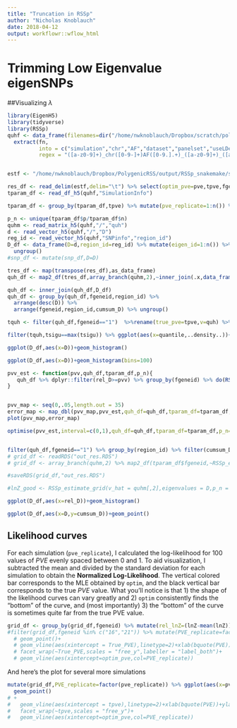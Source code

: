 ```yaml
---
title: "Truncation in RSSp"
author: "Nicholas Knoblauch"
date: 2018-04-12
output: workflowr::wflow_html
---
```


# Trimming Low Eigenvalue eigenSNPs



##Visualizing $\lambda$

```r
library(EigenH5)
library(tidyverse)
library(RSSp)
quhf <- data_frame(filenames=dir("/home/nwknoblauch/Dropbox/scratch/polyg_scratch/quh",full.names = T)) %>% mutate(fn=basename(filenames)) %>% filter(grepl("chr19-21AF",fn)) %>% filter(!grepl("h5.lck",fn))%>%
  extract(fn,
          into = c("simulation","chr","AF","dataset","panelset","useLDetect","geneticMap","scenario","useLDshrink","outofSampleLD"),
          regex = "([a-z0-9]+)_chr([0-9-]+)AF([0-9.].+)_([a-z0-9]+)_([a-z0-9]+)_(T|F)_([a-z]+)_([a-z0-9A-Z]+)_(T|F)_(T|F).h5")

```


```r

```



```r
estf <- "/home/nwknoblauch/Dropbox/PolygenicRSS/output/RSSp_snakemake/sim_chr2_bd_bd_T_omni_gwas_RSSp_res_RatherLargePVE_0.0_T_F_F.txt.gz"

res_df <- read_delim(estf,delim="\t") %>% select(optim_pve=pve,tpve,fgeneid,tsigu) %>% mutate(fgeneid=as.character(fgeneid))
tparam_df <- read_df_h5(quhf,"SimulationInfo")

tparam_df <- group_by(tparam_df,tpve) %>% mutate(pve_replicate=1:n()) %>% ungroup()

p_n <- unique(tparam_df$p/tparam_df$n)
quhm <- read_matrix_h5(quhf,"/","quh")
d <- read_vector_h5(quhf,"/","D")
reg_id <- read_vector_h5(quhf,"SNPinfo","region_id")
D_df <- data_frame(D=d,region_id=reg_id) %>% mutate(eigen_id=1:n()) %>% group_by(region_id) %>% mutate(rel_D=D/sum(D),cumsum_D=cumsum(rel_D)) %>% 
  ungroup()
#snp_df <- mutate(snp_df,D=D)

tres_df <- map(transpose(res_df),as_data_frame)
quh_df <- map2_df(tres_df,array_branch(quhm,2),~inner_join(.x,data_frame(quh=.y,fgeneid=.x$fgeneid[1],eigen_id=D_df$eigen_id),by="fgeneid"))

quh_df <- inner_join(quh_df,D_df)
quh_df <- group_by(quh_df,fgeneid,region_id) %>% 
  arrange(desc(D)) %>%
  arrange(fgeneid,region_id,cumsum_D) %>% ungroup()

```


```r
tquh <- filter(quh_df,fgeneid=="1")  %>%rename(true_pve=tpve,v=quh) %>% mutate(true_pve=factor(round(true_pve,4))) %>%mutate(D=zapsmall(D),quantile=pnorm(v,mean=0,sd=sqrt(tsigu^2*D^2+D)))
```
```r
filter(tquh,tsigu==max(tsigu)) %>% ggplot(aes(x=quantile,..density..))+geom_histogram(bins=1000)

```



```r
ggplot(D_df,aes(x=D))+geom_histogram()

```

```r
ggplot(D_df,aes(x=D))+geom_histogram(bins=100)

```



```r
pvv_est <- function(pvv,quh_df,tparam_df,p_n){
   quh_df %>% dplyr::filter(rel_D>=pvv) %>% group_by(fgeneid) %>% do(RSSp_estimate(data_df = .,p_n = p_n)) %>% ungroup() %>% inner_join(tparam_df,by="fgeneid") %>% summarise(error=sum((pve-tpve)^2)) %>% pull(1)
}


pvv_map <- seq(0,.05,length.out = 35)
error_map <- map_dbl(pvv_map,pvv_est,quh_df=quh_df,tparam_df=tparam_df,p_n=p_n)
plot(pvv_map,error_map)

optimise(pvv_est,interval=c(0,1),quh_df=quh_df,tparam_df=tparam_df,p_n=p_n)


filter(quh_df,fgeneid=="1") %>% group_by(region_id) %>% filter(cumsum_D==min(cumsum_D)) %>% ungroup() %>% arrange(cumsum_D)
# grid_df <- readRDS("out_res.RDS")
# grid_df <- array_branch(quhm,2) %>% map2_df(tparam_df$fgeneid,~RSSp_estimate_grid(v_hat = .x,eigenvalues = D,p_n = p_n,grid_points = 100)%>% mutate(fgeneid=.y)) %>% inner_join(tparam_df)

#saveRDS(grid_df,"out_res.RDS")

#lnZ_good <- RSSp_estimate_grid(v_hat = quhm[,2],eigenvalues = D,p_n = p_n,grid_points = 50) %>% mutate(fgeneid="21") %>% inner_join(tparam_df)  

ggplot(D_df,aes(x=rel_D))+geom_histogram()

```


```r
ggplot(D_df,aes(x=D,y=cumsum_D))+geom_point()

```



## Likelihood curves

For each simulation (`pve_replicate`), I calculated the log-likelihood for 100 values of $PVE$ evenly spaced between 0 and 1.  To aid visualization, I subtracted the mean and divided by the standard deviation for each simulation to obtain the **Normalized Log-Likelihood**.  The vertical colored bar corresponds to the MLE obtained by `optim`, and the black vertical bar corresponds to the true $PVE$ value. What you'll notice is that 1) the shape of the likelihood curves can vary greatly and 2) `optim` consistently finds the "bottom" of the curve, and (most importantly) 3) the "bottom" of the curve is sometimes quite far from the true PVE value. 


```r
grid_df <- group_by(grid_df,fgeneid) %>% mutate(rel_lnZ=(lnZ-mean(lnZ))/sd(lnZ)) %>% ungroup() %>% inner_join(res_df)
#filter(grid_df,fgeneid %in% c("16","21")) %>% mutate(PVE_replicate=factor(pve_replicate)) %>% rename(True_PVE=tpve) %>% ggplot(aes(x=pve,y=rel_lnZ,col=PVE_replicate))+
  # geom_point()+
  # geom_vline(aes(xintercept = True_PVE),linetype=2)+xlab(bquote(PVE))+ylab("Normalized Log Likelihood")+ggtitle("'True' PVE is sometimes far from the minimum","True PVE along black dotted line")+
  # facet_wrap(~True_PVE,scales = "free_y",labeller = "label_both")+
  # geom_vline(aes(xintercept=optim_pve,col=PVE_replicate))
```


And here's the plot for several more simulations

```r
mutate(grid_df,PVE_replicate=factor(pve_replicate)) %>% ggplot(aes(x=pve,y=rel_lnZ,col=PVE_replicate))+
  geom_point()
# +
#   geom_vline(aes(xintercept = tpve),linetype=2)+xlab(bquote(PVE))+ylab("Normalized Log Likelihood")+ggtitle("Normalized Log likelihood along with MLE","True PVE along black dotted line")+
#   facet_wrap(~tpve,scales = "free_y")+
#   geom_vline(aes(xintercept=optim_pve,col=PVE_replicate))
```


